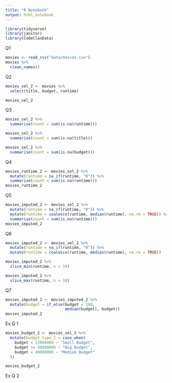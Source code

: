 ```yaml
---
title: "R Notebook"
output: html_notebook
---
```


```r
library(tidyverse)
library(janitor)
library(CodeClanData)
```

Q1
```r
movies <- read_csv("data/movies.csv")
movies %>% 
  clean_names()
```

Q2
```r
movies_sel_2 <- movies %>% 
  select(title, budget, runtime)

movies_sel_2
```
Q3
```r
movies_sel_2 %>% 
  summarise(count = sum(is.na(runtime)))

movies_sel_2 %>% 
  summarise(count = sum(is.na(title)))

movies_sel_2 %>% 
  summarise(count = sum(is.na(budget)))
```

Q4
```r
movies_runtime_2 <- movies_sel_2 %>% 
  mutate(runtime = na_if(runtime, "0")) %>% 
  summarise(count = sum(is.na(runtime)))
movies_runtime_2
```

Q5
```r
movies_imputed_2 <- movies_sel_2 %>% 
  mutate(runtime = na_if(runtime, "0")) %>% 
  mutate(runtime = coalesce(runtime, median(runtime), na.rm = TRUE)) %>% 
  summarise(count = sum(is.na(runtime)))
movies_imputed_2
```
Q6
```r
movies_imputed_2 <- movies_sel_2 %>% 
  mutate(runtime = na_if(runtime, "0")) %>% 
  mutate(runtime = coalesce(runtime, median(runtime), na.rm = TRUE))

movies_imputed_2 %>% 
  slice_min(runtime, n = 10)

movies_imputed_2 %>% 
  slice_max(runtime, n = 10)
```

Q7
```r
movies_imputed_2 <- movies_imputed_2 %>% 
  mutate(budget = if_else(budget < 100, 
                          median(budget), budget))
movies_imputed_2
```

Ex Q 1
```r
movies_budget_2 <- movies_sel_2 %>% 
  mutate(budget_type_2 = case_when(
    budget < 12000000 ~ "Small Budget",
    budget >= 40000000 ~ "Big Budget",
    budget < 40000000 ~ "Medium Budget"
  ))

movies_budget_2
```

Ex Q 2 
```r

```

